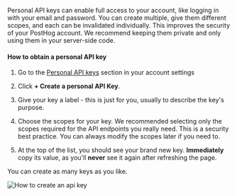 Personal API keys can enable full access to your account, like logging in with your email and password. You can create multiple, give them different scopes, and each can be invalidated individually. This improves the security of your PostHog account. We recommend keeping them private and only using them in your server-side code.

#### How to obtain a personal API key

1. Go to the [Personal API keys](https://us.posthog.com/settings/user-api-keys) section in your account settings

2. Click **+ Create a personal API Key**.

3. Give your key a label - this is just for you, usually to describe the key's purpose.

4. Choose the scopes for your key. We recommended selecting only the scopes required for the API endpoints you really need. This is a security best practice. You can always modify the scopes later if you need to.

5. At the top of the list, you should see your brand new key. **Immediately** copy its value, as you'll **never** see it again after refreshing the page.

You can create as many keys as you like.

![How to create an api key](https://res.cloudinary.com/dmukukwp6/image/upload/v1710055416/posthog.com/contents/images/docs/api/create-api-key.png)

